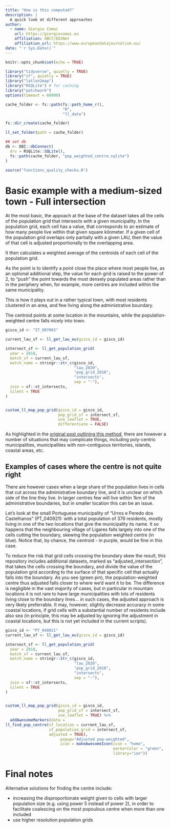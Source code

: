 ```yaml
---
title: "How is this computed?"
description: |
  A quick look at different approaches
author:
  - name: Giorgio Comai 
    url: https://giorgiocomai.eu
    affiliation: OBCT/EDJNet
    affiliation_url: https://www.europeandatajournalism.eu/
date: "`r Sys.Date()`"
---
```


```r
knitr::opts_chunk$set(echo = TRUE)

library("tidyverse", quietly = TRUE)
library("sf", quietly = TRUE)
library("latlon2map")
library("RSQLite") # for caching
library("patchwork")
options(timeout = 60000)

cache_folder <- fs::path(fs::path_home_r(),
                         "R",
                         "ll_data")

fs::dir_create(cache_folder)

ll_set_folder(path = cache_folder)

## set db
db <- DBI::dbConnect(
  drv = RSQLite::SQLite(),
  fs::path(cache_folder, "pop_weighted_centre.sqlite")
)

source("functions_quality_checks.R")
```


# Basic example with a medium-sized town - Full intersection

At the most basic, the appoach at the base of the dataset takes all the cells of the population grid that intersects with a given municipality. In the population grid, each cell has a value, that corresponds to an estimate of how many people live within that given square kilometer. If a given cell of the population grid overlaps only partially with a given LAU, then the value of that cell is adjusted proportionally to the overlapping area. 

It then calculates a weighted average of the centroids of each cell of the population grid. 

As the point is to identify a point close the place where most people live, as an optional additional step, the value for each grid is raised to the power of 2, to "push" the point towards the most densely populated areas rather than in the periphery when, for example, more centres are included within the same municipality.

This is how it plays out in a rather typical town, with most residents clustered in an area, and few living along the administrative boundary.

The centroid points at some location in the mountains, while the population-weighted centre falls nicely into town. 

```r
gisco_id <- "IT_007003"

current_lau_sf <- ll_get_lau_eu(gisco_id = gisco_id)

intersect_sf <- ll_get_population_grid(
  year = 2018,
  match_sf = current_lau_sf,
  match_name = stringr::str_c(gisco_id,
                              "lau_2020",
                              "pop_grid_2018",
                              "intersects",
                              sep = "-"),
  join = sf::st_intersects,
  silent = TRUE
)


custom_ll_map_pop_grid(gisco_id = gisco_id,
                       pop_grid_sf = intersect_sf,
                       use_leaflet = TRUE,
                       differentiate = FALSE) 
```

As highlighted in the [original post outlining this method](https://medium.com/european-data-journalism-network/how-to-find-the-population-weighted-centre-of-local-administrative-units-a0d198fc91f7), there are however a number of situations that may complicate things, including poly-centric municipalities, municipalities with non-contiguous territories, islands, coastal areas, etc. 




## Examples of cases where the centre is not quite right

There are however cases when a large share of the population lives in cells that cut across the administrative boundary line, and it is unclear on which side of the line they live. In larger centres few will live within 1km of the administrative boundaries, but in smaller location this can be an issue. 

Let's look at the small Portuguese municipality of "Urros e Peredo dos Castelhanos" (PT_040921): with a total population of 376 residents, mostly living in one of the two locations that give the municipality its name. It so happens that the neighbouring village of Ligares falls largely into one of the cells cutting the boundary, skewing the population weighted centre (in blue). Notice that, by chance, the centroid - in purple, would be fine in this case.

To reduce the risk that grid cells crossing the boundary skew the result, this repository includes additional datasets, marked as "adjusted_intersection", that takes the cells crossing the boundary, and divide the value of the population grid according to the surface of that specific cell that actually falls into the boundary. As you see (green pin), the population-weighted centre thus adjusted falls closer to where we'd want it to be. The difference is negligible in the vast majority of cases, but in particular in mountain locations it is not rare to have large municipalities with lots of residents living close to the boundary lines... in such cases, the adjusted approach is very likely preferrable. It may, however, slightly decrease accuracy in some coastal locations, if grid cells with a substantial number of residents include also sea (in principle, this may be adjusted by ignoring the adjustment in coastal locations, but this is not yet included in the current scripts).

```r
gisco_id <- "PT_040921"
current_lau_sf <- ll_get_lau_eu(gisco_id = gisco_id)

intersect_sf <- ll_get_population_grid(
  year = 2018,
  match_sf = current_lau_sf,
  match_name = stringr::str_c(gisco_id,
                              "lau_2020",
                              "pop_grid_2018",
                              "intersects",
                              sep = "-"),
  join = sf::st_intersects,
  silent = TRUE
)


custom_ll_map_pop_grid(gisco_id = gisco_id,
                       pop_grid_sf = intersect_sf,
                       use_leaflet = TRUE) %>% 
  addAwesomeMarkers(data = 
ll_find_pop_centre(sf_location = current_lau_sf,
                   sf_population_grid = intersect_sf,
                   adjusted = TRUE),
                        popup="Adjusted pop-weighted",
                        icon = makeAwesomeIcon(icon = "home",
                                               markerColor = "green",
                                               library="ion"))
```

# Final notes

Alternative solutions for finding the centre include:

- increasing the disproportionate weight given to cells with larger population size (e.g. using power 5 instead of power 2), in order to facilitate coalescing on the most popoulous centre when more than one included
- use higher resolution population grids
